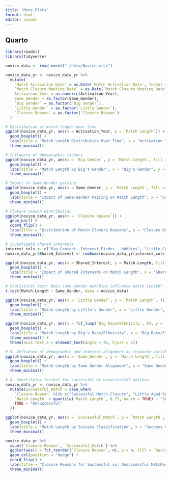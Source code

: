 ```yaml
---
title: "More_Plots"
format: html
editor: visual
---
```


## Quarto

```r
library(readxl)
library(tidyverse)
```

```r
novice_data <- read_excel("./data/Novice.xlsx")
```

```r
novice_data_yr <- novice_data_yr %>%
  mutate(
    `Match Activation Date` = as.Date(`Match Activation Date`, format = "%m/%d/%Y"),
    `Match Closure Meeting Date` = as.Date(`Match Closure Meeting Date`, format = "%m/%d/%Y"),
    Activation_Year = as.numeric(Activation_Year),
    Same_Gender = as.factor(Same_Gender),
    `Big Gender` = as.factor(`Big Gender`),
    `Little Gender` = as.factor(`Little Gender`),
    `Closure Reason` = as.factor(`Closure Reason`)
  )
```

```r
# Distribution of match length over time
ggplot(novice_data_yr, aes(x = Activation_Year, y = `Match Length`)) +
  geom_boxplot() +
  labs(title = "Match Length Distribution Over Time", x = "Activation Year", y = "Match Length (days)") +
  theme_minimal()
```

```r
# Influence of demographic factors
ggplot(novice_data_yr, aes(x = `Big Gender`, y = `Match Length`, fill = `Big Gender`)) +
  geom_boxplot() +
  labs(title = "Match Length by Big's Gender", x = "Big's Gender", y = "Match Length (days)") +
  theme_minimal()
```

```r
# Impact of Same_Gender pairing
ggplot(novice_data_yr, aes(x = Same_Gender, y = `Match Length`, fill = Same_Gender)) +
  geom_boxplot() +
  labs(title = "Impact of Same-Gender Pairing on Match Length", x = "Same Gender", y = "Match Length (days)") +
  theme_minimal()
```

```r
# Closure reason distribution
ggplot(novice_data_yr, aes(x = `Closure Reason`)) +
  geom_bar() +
  coord_flip() +
  labs(title = "Distribution of Match Closure Reasons", x = "Closure Reason", y = "Count") +
  theme_minimal()
```

```r
# Investigate shared interests
interest_cols <- c("Big.Contact..Interest.Finder...Hobbies", "Little.Contact..Interest.Finder...Hobbies")
novice_data_yr$Shared_Interest <- rowSums(novice_data_yr[interest_cols] == "Yes", na.rm = TRUE) > 0

ggplot(novice_data_yr, aes(x = Shared_Interest, y = Match.Length, fill = Shared_Interest)) +
  geom_boxplot() +
  labs(title = "Impact of Shared Interests on Match Length", x = "Shared Interest", y = "Match Length (days)") +
  theme_minimal()
```

```r
# Statistical test: Does same-gender matching influence match length?
t.test(Match.Length ~ Same_Gender, data = novice_data)
```

```r
ggplot(novice_data_yr, aes(x = `Little Gender`, y = `Match Length`, fill = `Little Gender`)) +
  geom_boxplot() +
  labs(title = "Match Length by Little's Gender", x = "Little Gender", y = "Match Length") +
  theme_minimal()
```

```r
ggplot(novice_data_yr, aes(x = fct_lump(`Big Race/Ethnicity`, 5), y = `Match Length`, fill = `Big Race/Ethnicity`)) +
  geom_boxplot() +
  labs(title = "Match Length by Big's Race/Ethnicity", x = "Big Race/Ethnicity", y = "Match Length") +
  theme_minimal() +
  theme(axis.text.x = element_text(angle = 45, hjust = 1))
```

```r
# 3. Influence of demographic and interest alignment on response variable distributions
ggplot(novice_data_yr, aes(x = `Same_Gender`, y = `Match Length`, fill = `Same_Gender`)) +
  geom_boxplot() +
  labs(title = "Match Length by Same Gender Alignment", x = "Same Gender", y = "Match Length") +
  theme_minimal()
```

```r
# 4. Identifying factors for successful or unsuccessful matches
novice_data_yr <- novice_data_yr %>%
  mutate(Successful_Match = case_when(
    `Closure Reason` %in% c("Successful Match Closure", "Little Aged Out") ~ "Successful",
    `Match Length` > quantile(`Match Length`, 0.75, na.rm = TRUE) ~ "Successful",
    TRUE ~ "Unsuccessful"
  ))
```

```r
ggplot(novice_data_yr, aes(x = `Successful_Match`, y = `Match Length`, fill = `Successful_Match`)) +
  geom_boxplot() +
  labs(title = "Match Length by Success Classification", x = "Success Category", y = "Match Length") +
  theme_minimal()
```

```r
novice_data_yr %>%
  count(`Closure Reason`, `Successful_Match`) %>%
  ggplot(aes(x = fct_reorder(`Closure Reason`, n), y = n, fill = `Successful_Match`)) +
  geom_col(position = "dodge") +
  coord_flip() +
  labs(title = "Closure Reasons for Successful vs. Unsuccessful Matches", x = "Closure Reason", y = "Count") +
  theme_minimal()
```
